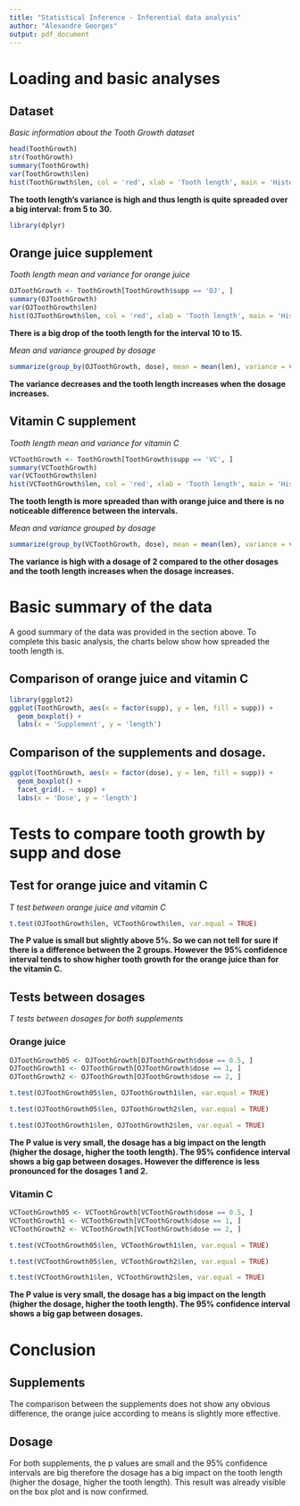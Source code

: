 ```yaml
---
title: "Statistical Inference - Inferential data analysis"
author: "Alexandre Georges"
output: pdf_document
---
```


# Loading and basic analyses

## Dataset

*Basic information about the Tooth Growth dataset*

```r
head(ToothGrowth)
str(ToothGrowth)
summary(ToothGrowth)
var(ToothGrowth$len)
hist(ToothGrowth$len, col = 'red', xlab = 'Tooth length', main = 'Histogram of tooth length')
```

**The tooth length's variance is high and thus length is quite spreaded over a big interval: from 5 to 30.**

```r
library(dplyr)
```

## Orange juice supplement

*Tooth length mean and variance for orange juice*

```r
OJToothGrowth <- ToothGrowth[ToothGrowth$supp == 'OJ', ]
summary(OJToothGrowth)
var(OJToothGrowth$len)
hist(OJToothGrowth$len, col = 'red', xlab = 'Tooth length', main = 'Histogram of tooth length for orange juice')
```

**There is a big drop of the tooth length for the interval 10 to 15.**

*Mean and variance grouped by dosage*

```r
summarize(group_by(OJToothGrowth, dose), mean = mean(len), variance = var(len))
```

**The variance decreases and the tooth length increases when the dosage increases.**

## Vitamin C supplement

*Tooth length mean and variance for vitamin C*

```r
VCToothGrowth <- ToothGrowth[ToothGrowth$supp == 'VC', ]
summary(VCToothGrowth)
var(VCToothGrowth$len)
hist(VCToothGrowth$len, col = 'red', xlab = 'Tooth length', main = 'Histogram of tooth length for vitamin C')
```

**The tooth length is more spreaded than with orange juice and there is no noticeable difference between the intervals.**

*Mean and variance grouped by dosage*

```r
summarize(group_by(VCToothGrowth, dose), mean = mean(len), variance = var(len))
```

**The variance is high with a dosage of 2 compared to the other dosages and the tooth length increases when the dosage increases.**

# Basic summary of the data

A good summary of the data was provided in the section above. To complete this basic analysis, the charts below show how spreaded the tooth length is.

## Comparison of orange juice and vitamin C

```r
library(ggplot2)
ggplot(ToothGrowth, aes(x = factor(supp), y = len, fill = supp)) +
  geom_boxplot() +
  labs(x = 'Supplement', y = 'length')
```

## Comparison of the supplements and dosage.

```r
ggplot(ToothGrowth, aes(x = factor(dose), y = len, fill = supp)) +
  geom_boxplot() +
  facet_grid(. ~ supp) +
  labs(x = 'Dose', y = 'length')
```

# Tests to compare tooth growth by supp and dose

## Test for orange juice and vitamin C

*T test between orange juice and vitamin C*

```r
t.test(OJToothGrowth$len, VCToothGrowth$len, var.equal = TRUE)
```

**The P value is small but slightly above 5%. So we can not tell for sure if there is a difference between the 2 groups. However the 95% confidence interval tends to show higher tooth growth for the orange juice than for the vitamin C.**

## Tests between dosages

*T tests between dosages for both supplements*

### Orange juice

```r
OJToothGrowth05 <- OJToothGrowth[OJToothGrowth$dose == 0.5, ]
OJToothGrowth1 <- OJToothGrowth[OJToothGrowth$dose == 1, ]
OJToothGrowth2 <- OJToothGrowth[OJToothGrowth$dose == 2, ]
```
```r
t.test(OJToothGrowth05$len, OJToothGrowth1$len, var.equal = TRUE)
```
```r
t.test(OJToothGrowth05$len, OJToothGrowth2$len, var.equal = TRUE)
```
```r
t.test(OJToothGrowth1$len, OJToothGrowth2$len, var.equal = TRUE)
```

**The P value is very small, the dosage has a big impact on the length (higher the dosage, higher the tooth length). The 95% confidence interval shows a big gap between dosages. However the difference is less pronounced for the dosages 1 and 2.**

### Vitamin C

```r
VCToothGrowth05 <- VCToothGrowth[VCToothGrowth$dose == 0.5, ]
VCToothGrowth1 <- VCToothGrowth[VCToothGrowth$dose == 1, ]
VCToothGrowth2 <- VCToothGrowth[VCToothGrowth$dose == 2, ]
```
```r
t.test(VCToothGrowth05$len, VCToothGrowth1$len, var.equal = TRUE)
```
```r
t.test(VCToothGrowth05$len, VCToothGrowth2$len, var.equal = TRUE)
```
```r
t.test(VCToothGrowth1$len, VCToothGrowth2$len, var.equal = TRUE)
```

**The P value is very small, the dosage has a big impact on the length (higher the dosage, higher the tooth length). The 95% confidence interval shows a big gap between dosages.**

# Conclusion

## Supplements

The comparison between the supplements does not show any obvious difference, the orange juice according to means is slightly more effective.

## Dosage

For both supplements, the p values are small and the 95% confidence intervals are big therefore the dosage has a big impact on the tooth length (higher the dosage, higher the tooth length). This result was already visible on the box plot and is now confirmed.
